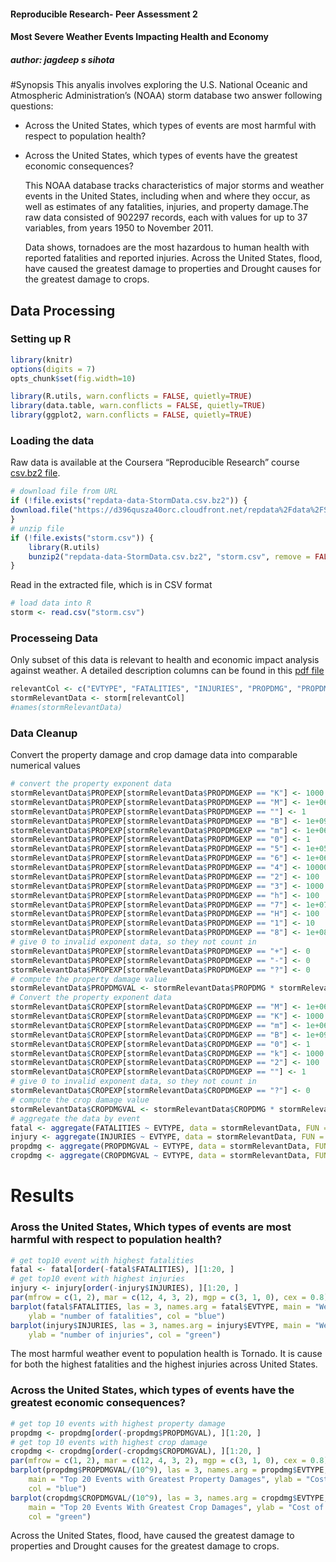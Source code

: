 #### Reproducible Research- Peer Assessment 2
#### Most Severe Weather Events Impacting Health and Economy
##### author: jagdeep s sihota


#Synopsis
  This anyalis involves exploring the U.S. National Oceanic and Atmospheric Administration's (NOAA) 
storm database two answer following questions:

- Across the United States, which types of events  are most harmful with respect to population health?
- Across the United States, which types of events have the greatest economic consequences?

  This NOAA database tracks characteristics of major storms and weather events in the United States, including when and where they occur, as well as estimates of any fatalities, injuries, and property damage.The raw data consisted of 902297 records, each with values for up to 37 variables, from years 1950 to November 2011.
  
  Data shows, tornadoes are the most hazardous to human health with reported fatalities and reported injuries. Across the United States, flood, have caused the greatest damage to properties and Drought causes for the greatest damage to crops.

## Data Processing
### Setting up R

```r
library(knitr)
options(digits = 7)
opts_chunk$set(fig.width=10)
```

```r
library(R.utils, warn.conflicts = FALSE, quietly=TRUE)
library(data.table, warn.conflicts = FALSE, quietly=TRUE)
library(ggplot2, warn.conflicts = FALSE, quietly=TRUE)
```
### Loading the data
Raw data is available at the Coursera "Reproducible Research" course
[csv.bz2 file](https://d396qusza40orc.cloudfront.net/repdata%2Fdata%2FStormData.csv.bz2). 


```r
# download file from URL
if (!file.exists("repdata-data-StormData.csv.bz2")) {
download.file("https://d396qusza40orc.cloudfront.net/repdata%2Fdata%2FStormData.csv.bz2", destfile="repdata-data-StormData.csv.bz2",method = "curl")
}
# unzip file
if (!file.exists("storm.csv")) {
    library(R.utils)
    bunzip2("repdata-data-StormData.csv.bz2", "storm.csv", remove = FALSE)
}
```

Read in the extracted file, which is in CSV format
```r
# load data into R
storm <- read.csv("storm.csv")
```

### Processeing Data
Only subset of this data is relevant to health and economic impact analysis against weather.
A detailed description columns can be found in this [pdf file](https://d396qusza40orc.cloudfront.net/repdata%2Fpeer2_doc%2Fpd01016005curr.pdf)

```r
relevantCol <- c("EVTYPE", "FATALITIES", "INJURIES", "PROPDMG", "PROPDMGEXP", "CROPDMG", "CROPDMGEXP")
stormRelevantData <- storm[relevantCol]
#names(stormRelevantData)
```
### Data Cleanup 
Convert the property damage and crop damage data into comparable numerical values
```r
# convert the property exponent data
stormRelevantData$PROPEXP[stormRelevantData$PROPDMGEXP == "K"] <- 1000
stormRelevantData$PROPEXP[stormRelevantData$PROPDMGEXP == "M"] <- 1e+06
stormRelevantData$PROPEXP[stormRelevantData$PROPDMGEXP == ""] <- 1
stormRelevantData$PROPEXP[stormRelevantData$PROPDMGEXP == "B"] <- 1e+09
stormRelevantData$PROPEXP[stormRelevantData$PROPDMGEXP == "m"] <- 1e+06
stormRelevantData$PROPEXP[stormRelevantData$PROPDMGEXP == "0"] <- 1
stormRelevantData$PROPEXP[stormRelevantData$PROPDMGEXP == "5"] <- 1e+05
stormRelevantData$PROPEXP[stormRelevantData$PROPDMGEXP == "6"] <- 1e+06
stormRelevantData$PROPEXP[stormRelevantData$PROPDMGEXP == "4"] <- 10000
stormRelevantData$PROPEXP[stormRelevantData$PROPDMGEXP == "2"] <- 100
stormRelevantData$PROPEXP[stormRelevantData$PROPDMGEXP == "3"] <- 1000
stormRelevantData$PROPEXP[stormRelevantData$PROPDMGEXP == "h"] <- 100
stormRelevantData$PROPEXP[stormRelevantData$PROPDMGEXP == "7"] <- 1e+07
stormRelevantData$PROPEXP[stormRelevantData$PROPDMGEXP == "H"] <- 100
stormRelevantData$PROPEXP[stormRelevantData$PROPDMGEXP == "1"] <- 10
stormRelevantData$PROPEXP[stormRelevantData$PROPDMGEXP == "8"] <- 1e+08
# give 0 to invalid exponent data, so they not count in
stormRelevantData$PROPEXP[stormRelevantData$PROPDMGEXP == "+"] <- 0
stormRelevantData$PROPEXP[stormRelevantData$PROPDMGEXP == "-"] <- 0
stormRelevantData$PROPEXP[stormRelevantData$PROPDMGEXP == "?"] <- 0
# compute the property damage value
stormRelevantData$PROPDMGVAL <- stormRelevantData$PROPDMG * stormRelevantData$PROPEXP
# Convert the property exponent data
stormRelevantData$CROPEXP[stormRelevantData$CROPDMGEXP == "M"] <- 1e+06
stormRelevantData$CROPEXP[stormRelevantData$CROPDMGEXP == "K"] <- 1000
stormRelevantData$CROPEXP[stormRelevantData$CROPDMGEXP == "m"] <- 1e+06
stormRelevantData$CROPEXP[stormRelevantData$CROPDMGEXP == "B"] <- 1e+09
stormRelevantData$CROPEXP[stormRelevantData$CROPDMGEXP == "0"] <- 1
stormRelevantData$CROPEXP[stormRelevantData$CROPDMGEXP == "k"] <- 1000
stormRelevantData$CROPEXP[stormRelevantData$CROPDMGEXP == "2"] <- 100
stormRelevantData$CROPEXP[stormRelevantData$CROPDMGEXP == ""] <- 1
# give 0 to invalid exponent data, so they not count in
stormRelevantData$CROPEXP[stormRelevantData$CROPDMGEXP == "?"] <- 0
# compute the crop damage value
stormRelevantData$CROPDMGVAL <- stormRelevantData$CROPDMG * stormRelevantData$CROPEXP
# aggregate the data by event
fatal <- aggregate(FATALITIES ~ EVTYPE, data = stormRelevantData, FUN = sum)
injury <- aggregate(INJURIES ~ EVTYPE, data = stormRelevantData, FUN = sum)
propdmg <- aggregate(PROPDMGVAL ~ EVTYPE, data = stormRelevantData, FUN = sum)
cropdmg <- aggregate(CROPDMGVAL ~ EVTYPE, data = stormRelevantData, FUN = sum)

```
# Results
### Aross the United States, Which types of events are most harmful with respect to population health?

```r
# get top10 event with highest fatalities
fatal <- fatal[order(-fatal$FATALITIES), ][1:20, ]
# get top10 event with highest injuries
injury <- injury[order(-injury$INJURIES), ][1:20, ]
par(mfrow = c(1, 2), mar = c(12, 4, 3, 2), mgp = c(3, 1, 0), cex = 0.8)
barplot(fatal$FATALITIES, las = 3, names.arg = fatal$EVTYPE, main = "Weather Events With The Top 20 Highest Fatalities", 
    ylab = "number of fatalities", col = "blue")
barplot(injury$INJURIES, las = 3, names.arg = injury$EVTYPE, main = "Weather Events With the Top 20 Highest Injuries", 
    ylab = "number of injuries", col = "green")
```
The most harmful weather event to population health is Tornado.
It is cause for both the highest fatalities and the highest injuries across United States.

### Across the United States, which types of events have the greatest economic consequences?
```r
# get top 10 events with highest property damage
propdmg <- propdmg[order(-propdmg$PROPDMGVAL), ][1:20, ]
# get top 10 events with highest crop damage
cropdmg <- cropdmg[order(-cropdmg$CROPDMGVAL), ][1:20, ]
par(mfrow = c(1, 2), mar = c(12, 4, 3, 2), mgp = c(3, 1, 0), cex = 0.8)
barplot(propdmg$PROPDMGVAL/(10^9), las = 3, names.arg = propdmg$EVTYPE, 
    main = "Top 20 Events with Greatest Property Damages", ylab = "Cost of damages ($ billions)", 
    col = "blue")
barplot(cropdmg$CROPDMGVAL/(10^9), las = 3, names.arg = cropdmg$EVTYPE, 
    main = "Top 20 Events With Greatest Crop Damages", ylab = "Cost of damages ($ billions)", 
    col = "green")
```
Across the United States, flood, have caused the greatest damage to properties and Drought causes for the greatest damage to crops.
